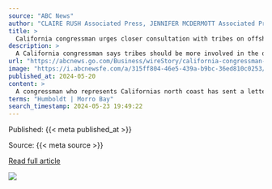 ```yaml
---
source: "ABC News"
author: "CLAIRE RUSH Associated Press, JENNIFER MCDERMOTT Associated Press"
title: >
  California congressman urges closer consultation with tribes on offshore wind
description: >
  A California congressman says tribes should be more involved in the decision-making process for the development of the first offshore wind farms along the West Coast
url: "https://abcnews.go.com/Business/wireStory/california-congressman-urges-closer-consultation-tribes-offshore-wind-110410418"
image: "https://i.abcnewsfe.com/a/315ff804-46e5-439a-b9bc-36ed810c0253/wirestory_0f32f88f9e7ed9b0a62e5ed592b53b65_16x9.jpg?w=1600"
published_at: 2024-05-20
content: >
  A congressman who represents Californias north coast has sent a letter to federal regulators asking that they urgently place a senior official in the state to respond to tribal needs as wind power is… [+5216 chars]
terms: "Humboldt | Morro Bay"
search_timestamp: 2024-05-23 19:49:22
---
```



Published: {{< meta published_at >}}


Source: {{< meta source >}}


[Read full article]({{< meta url >}}){target='_blank'}



![](`r rmarkdown::metadata$image[1]`)
